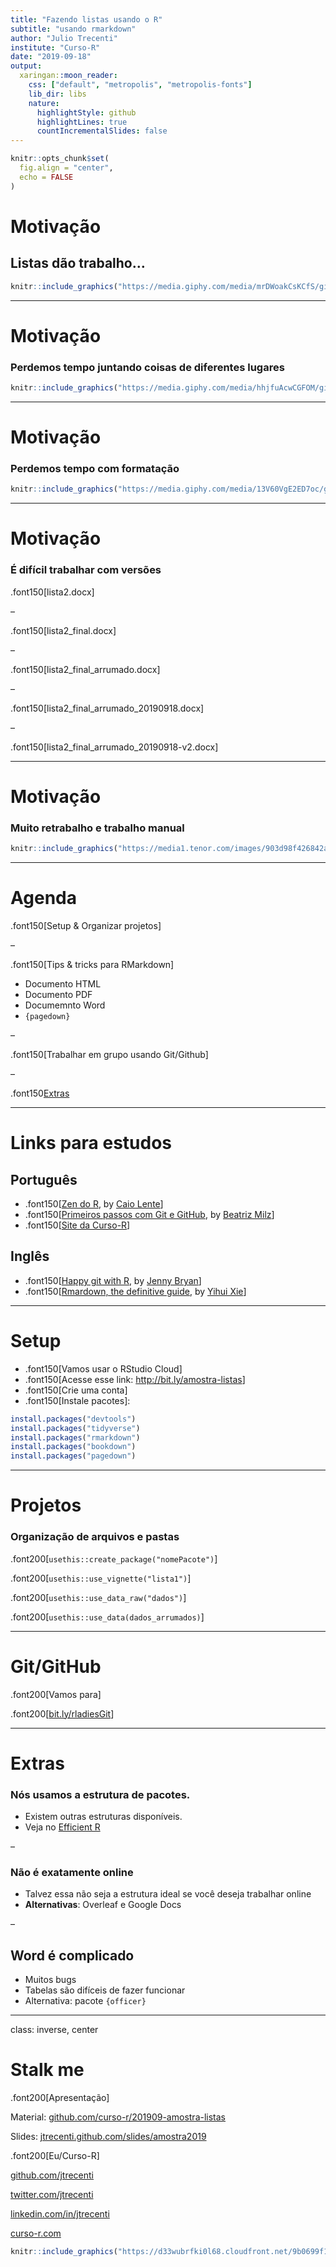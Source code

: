 ```yaml
---
title: "Fazendo listas usando o R"
subtitle: "usando rmarkdown"
author: "Julio Trecenti"
institute: "Curso-R"
date: "2019-09-18"
output:
  xaringan::moon_reader:
    css: ["default", "metropolis", "metropolis-fonts"]
    lib_dir: libs
    nature:
      highlightStyle: github
      highlightLines: true
      countIncrementalSlides: false
---
```


```r
knitr::opts_chunk$set(
  fig.align = "center", 
  echo = FALSE
)
```

# Motivação

## Listas dão trabalho...

```r
knitr::include_graphics("https://media.giphy.com/media/mrDWoakCsKCfS/giphy.gif")
```

---

# Motivação

### Perdemos tempo juntando coisas de diferentes lugares

```r
knitr::include_graphics("https://media.giphy.com/media/hhjfuAcwCGFOM/giphy.gif")
```

---

# Motivação

### Perdemos tempo com formatação

```r
knitr::include_graphics("https://media.giphy.com/media/13V60VgE2ED7oc/giphy.gif")
```

---

# Motivação

### É difícil trabalhar com versões


.font150[lista2.docx]

--

.font150[lista2_final.docx]

--

.font150[lista2_final_arrumado.docx]

--

.font150[lista2_final_arrumado_20190918.docx]

--

.font150[lista2_final_arrumado_20190918-v2.docx]

---

# Motivação

### Muito retrabalho e trabalho manual

```r
knitr::include_graphics("https://media1.tenor.com/images/903d98f426842a6d8aabea62516859f6/tenor.gif?itemid=7401366")
```

---

# Agenda

.font150[Setup & Organizar projetos]

--

.font150[Tips & tricks para RMarkdown]

- Documento HTML
- Documento PDF
- Documemnto Word
- `{pagedown}`

--

.font150[Trabalhar em grupo usando Git/Github]

--

.font150[Extras]

---

# Links para estudos

## Português

- .font150[[Zen do R](https://curso-r.github.io/zen-do-r/), by [Caio Lente](https://lente.dev)]
- .font150[[Primeiros passos com Git e GitHub](bit.ly/rladiesGit), by [Beatriz Milz](https://beatrizmilz.com/)]
- .font150[[Site da Curso-R](https://curso-r.com)]

## Inglês

- .font150[[Happy git with R](https://happygitwithr.com/), by [Jenny Bryan](https://jennybryan.org/)]
- .font150[[Rmardown, the definitive guide](https://bookdown.org/yihui/rmarkdown/), by [Yihui Xie](https://yihui.name/)]

---

# Setup

- .font150[Vamos usar o RStudio Cloud]
- .font150[Acesse esse link: [http://bit.ly/amostra-listas](http://bit.ly/amostra-listas)]
- .font150[Crie uma conta]
- .font150[Instale pacotes]:

```r
install.packages("devtools")
install.packages("tidyverse")
install.packages("rmarkdown")
install.packages("bookdown")
install.packages("pagedown")
```

---

# Projetos

### Organização de arquivos e pastas

.font200[`usethis::create_package("nomePacote")`]

.font200[`usethis::use_vignette("lista1")`]

.font200[`usethis::use_data_raw("dados")`]

.font200[`usethis::use_data(dados_arrumados)`]

---

# Git/GitHub

.font200[Vamos para]

.font200[[bit.ly/rladiesGit](bit.ly/rladiesGit)]

---

# Extras

### Nós usamos a estrutura de __pacotes__. 

- Existem outras estruturas disponíveis.
- Veja no [Efficient R](https://csgillespie.github.io/efficientR/set-up.html#project-management)

--

### __Não__ é exatamente online

- Talvez essa não seja a estrutura ideal se você deseja trabalhar online
- __Alternativas__: Overleaf e Google Docs

--

## Word é **complicado**

- Muitos bugs
- Tabelas são difíceis de fazer funcionar
- Alternativa: pacote `{officer}`

---

class: inverse, center

# Stalk me

.font200[Apresentação]

Material: [github.com/curso-r/201909-amostra-listas](github.com/curso-r/201909-amostra-listas)

Slides: [jtrecenti.github.com/slides/amostra2019](jtrecenti.github.com/slides/amostra2019)

.font200[Eu/Curso-R]

[github.com/jtrecenti](github.com/jtrecenti)

[twitter.com/jtrecenti](twitter.com/jtrecenti)

[linkedin.com/in/jtrecenti](linkedin.com/in/jtrecenti)

[curso-r.com](curso-r.com)

```r
knitr::include_graphics("https://d33wubrfki0l68.cloudfront.net/9b0699f18268059bdd2e5c21538a29eade7cbd2b/af827/assets/logo-curso-2.png")
```



